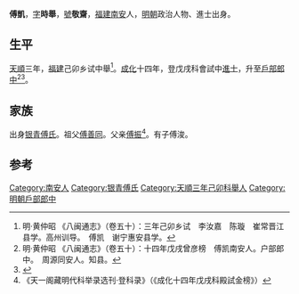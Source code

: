 '''傅凱'''，[[表字|字]]'''時舉'''，[[號|號]]'''敬齋'''，[[福建|福建]][[南安|南安]]人，[[明朝|明朝]]政治人物、進士出身。

== 生平 ==
[[天顺_(明朝)|天順]]三年，[[福建|福建]]己卯乡试中舉<ref>明·黄仲昭 《八闽通志》（卷五十）：三年己卯乡试　李汝嘉　陈璇　崔常晋江县学。高州训导。　傅凯　谢宁惠安县学。</ref>。[[成化|成化]]十四年，登戊戌科會試中[[進士|進士]]，升至[[戶部|戶部]][[郎中|郎中]]<ref>明·黄仲昭 《八闽通志》（卷五十）：十四年戊戌曾彦榜　傅凯南安人。户部郎中。　周源同安人。知县。</ref><ref>{{cite news|title=南安歷代文科進士名表|url=http://www.nanchens.com/xqxx/xqxx02/xqxx02040.htm|accessdate=2014-04-06|newspaper=《南安縣誌》1993年|archive-date=2014-02-21|archive-url=https://web.archive.org/web/20140221090412/http://nanchens.com/xqxx/xqxx02/xqxx02040.htm|dead-url=no}}</ref>。

== 家族 ==
出身[[银青傅氏|银青傅氏]]。祖父[[傅善同|傅善同]]。父亲[[傅振|傅振]]<ref>《天一阁藏明代科举录选刊·登科录》（《成化十四年戊戌科殿試金榜》）</ref>。有子傅浚。

==参考==
{{reflist}}

{{成化十四年戊戌科殿試金榜}}

{{Authority control}}

{{DEFAULTSORT:}}
[[Category:南安人|Category:南安人]]
[[Category:银青傅氏|Category:银青傅氏]]
[[Category:天順三年己卯科舉人|Category:天順三年己卯科舉人]]
[[Category:明朝戶部郎中|Category:明朝戶部郎中]]


{{明朝人物小作品}}